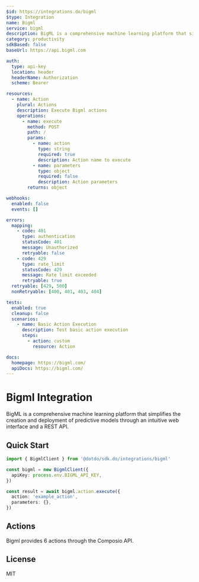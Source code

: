 ```yaml
---
$id: https://integrations.do/bigml
$type: Integration
name: Bigml
service: bigml
description: BigML is a comprehensive machine learning platform that simplifies the creation and deployment of predictive models through an intuitive web interface and a REST API.
category: productivity
sdkBased: false
baseUrl: https://api.bigml.com

auth:
  type: api-key
  location: header
  headerName: Authorization
  scheme: Bearer

resources:
  - name: Action
    plural: Actions
    description: Execute Bigml actions
    operations:
      - name: execute
        method: POST
        path: /
        params:
          - name: action
            type: string
            required: true
            description: Action name to execute
          - name: parameters
            type: object
            required: false
            description: Action parameters
        returns: object

webhooks:
  enabled: false
  events: []

errors:
  mapping:
    - code: 401
      type: authentication
      statusCode: 401
      message: Unauthorized
      retryable: false
    - code: 429
      type: rate_limit
      statusCode: 429
      message: Rate limit exceeded
      retryable: true
  retryable: [429, 500]
  nonRetryable: [400, 401, 403, 404]

tests:
  enabled: true
  cleanup: false
  scenarios:
    - name: Basic Action Execution
      description: Test basic action execution
      steps:
        - action: custom
          resource: Action

docs:
  homepage: https://bigml.com/
  apiDocs: https://bigml.com/
---
```


# Bigml Integration

BigML is a comprehensive machine learning platform that simplifies the creation and deployment of predictive models through an intuitive web interface and a REST API.

## Quick Start

```typescript
import { BigmlClient } from '@dotdo/sdk.do/integrations/bigml'

const bigml = new BigmlClient({
  apiKey: process.env.BIGML_API_KEY,
})

const result = await bigml.action.execute({
  action: 'example_action',
  parameters: {},
})
```

## Actions

Bigml provides 6 actions through the Composio API.

## License

MIT
